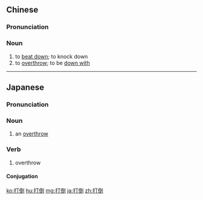 ==Chinese==
{{zh-forms}}

===Pronunciation===
{{zh-pron
|m=dǎdǎo
|c=daa2 dou2
|mn=táⁿ-tó
|cat=n
}}

===Noun===
{{zh-noun}}

# to [[beat down]]; to knock down
# to [[overthrow]]; to be [[down with]]

{{zh-cat|Elementary}}

----

==Japanese==
{{ja-kanjitab|だ|とう|yomi=on}}

===Pronunciation===
{{ja-pron|だとう|yomi=on}}

===Noun===
{{ja-noun|だとう}}

# an [[overthrow]]

===Verb===
{{ja-verb-suru|だとう}}

# overthrow

====Conjugation====
{{ja-suru|だとう}}

[[ko:打倒]]
[[hu:打倒]]
[[mg:打倒]]
[[ja:打倒]]
[[zh:打倒]]